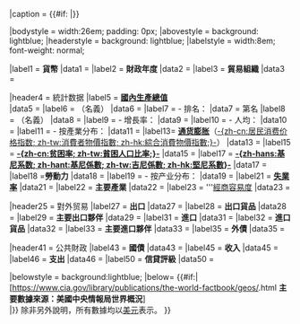 {{Infobox
|name = Infobox economy
|above = {{{country}}}經濟
|image = {{#if:{{{image|}}}   |[[File:{{{image}}}|{{{width}}}px]]}}
|caption = {{#if:{{{caption|}}} |{{{caption}}}}}

|bodystyle = width:26em; padding: 0px;
|abovestyle = background: lightblue;
|headerstyle = background: lightblue;
|labelstyle = width:8em; font-weight: normal;

|label1 = '''貨幣'''
|data1 = {{{currency}}} 
|label2 = '''財政年度'''
|data2 = {{{year}}}
|label3 = '''貿易組織'''
|data3 ={{{organs}}}

|header4 = 統計数据
|label5 = '''[[國內生產總值]]'''<br/>
|data5 = {{{gdp}}}
|label6 = （名義）
|data6 = {{{gdp nominal|}}}
|label7 = - 排名：
|data7 = 第{{{rank}}}名
|label8 = （名義）
|data8 = {{{gdp rank nominal|}}}
|label9 = - 增長率：
|data9 = {{{growth|}}}
|label10 = - 人均：
|data10 = {{{per capita}}}
|label11 = - 按產業分布：
|data11 = {{{sectors|}}}
|label13= '''[[通货膨胀]]'''（[[消費者物價指數|-{zh-cn:居民消费价格指数; zh-tw:消費者物價指數; zh-hk:綜合消費物價指數;}-]]）
|data13 = {{{inflation}}}
|label15 = '''[[貧窮門檻|-{zh-cn:贫困率; zh-tw:貧困人口比率;}-]]'''
|data15 = {{{poverty|}}}
|label17 = '''[[基尼系数|-{zh-hans:基尼系数; zh-hant:基尼係數; zh-tw:吉尼係數; zh-hk:堅尼系數}-]]'''
|data17 = {{{gini|}}}
|label18 ='''勞動力'''
|data18 = {{{labor|}}}
|label19 = - 按产业分布：
|data19 = {{{occupations|}}}
|label21 = '''[[失業率]]'''
|data21 = {{{unemployment|}}}
|label22 = '''主要產業'''
|data22 = {{{industries}}}
|label23 = '''[[各国经商容易度列表|經商容易度]]
|data23 = {{{edbr|}}}

|header25 = 對外贸易
|label27 = '''出口'''
|data27 = {{{exports}}}
|label28 = '''出口貨品'''
|data28 ={{{export-goods|}}}
|label29 = '''主要出口夥伴'''
|data29 ={{{export-partners|}}}
|label31 = '''進口'''
|data31 ={{{imports}}}
|label32 = '''進口貨品'''
|data32 ={{{import-goods|}}}
|label33 = '''主要進口夥伴'''
|data33 ={{{import-partners|}}}
|label35 = '''外債'''
|data35 ={{{gross external debt|}}}

|header41 = 公共財政
|label43 = '''國債'''
|data43 = {{{debt}}}
|label45 = '''收入'''
|data45 = {{{revenue}}}
|label46 = '''支出'''
|data46 = {{{expenses|}}}
|label50 = '''信貸評級'''
|data50 = {{{credit|}}}

|belowstyle = background:lightblue;
|below= {{#if:{{{cianame|}}}|<!--then:-->[https://www.cia.gov/library/publications/the-world-factbook/geos/{{{cianame}}}.html '''主要數據來源：美國中央情報局世界概況''']<br/>|}} 除非另外說明，所有數據均以[[美元]]表示。
}}<noinclude>
{{documentation}}
<!-- PLEASE ADD CATEGORIES TO THE /doc SUBPAGE, THANKS -->
</noinclude>